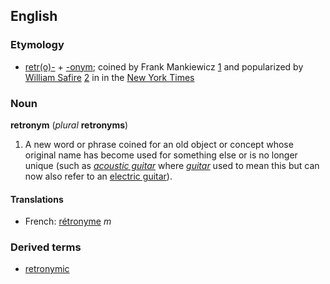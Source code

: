 {{wikipedia}}
==English==
===Etymology===
*[[retro-|retr(o)-]] + [[-onym]]; coined by Frank Mankiewicz [http://www.bizforward.com/wdc/issues/2001-03/interview/] and popularized by [[w:William Safire|William Safire]] [http://www.startribune.com/stories/389/4224163.html] in in the [[w:New York Times|New York Times]]

===Noun===
'''retronym''' (''plural'' '''retronyms''')

#A new word or phrase coined for an old object or concept whose original name has become used for something else or is no longer unique (such as ''[[acoustic guitar]]'' where ''[[guitar]]'' used to mean this but can now also refer to an [[electric guitar]]).

====Translations====
*French: [[rétronyme]] ''m''

===Derived terms===
*[[retronymic]]